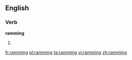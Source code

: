 ==English==

===Verb===
'''ramming'''

# {{present participle of|ram}}

[[fr:ramming]]
[[pl:ramming]]
[[ta:ramming]]
[[vi:ramming]]
[[zh:ramming]]